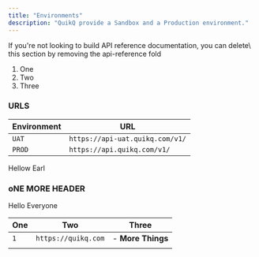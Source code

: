 ```yaml
---
title: "Environments"
description: "QuikQ provide a Sandbox and a Production environment."
---
```


<Note>
  If you're not looking to build API reference documentation, you can delete\
  this section by removing the api-reference fold
</Note>

1. One
2. Two
3. Three

### URLS

| Environment | URL                             |
| ----------- | ------------------------------- |
| `UAT`       | `https://api-uat.quikq.com/v1/` |
| `PROD`      | `https://api.quikq.com/v1/`     |

<Card title="New Card" icon="sparkles">
  Hellow Earl
</Card>

### oNE MORE HEADER

Hello Everyone

| One | Two                 | Three             |
| --- | ------------------- | ----------------- |
| `1` | `https://quikq.com` | - **More Things** |
|     |                     |                   |